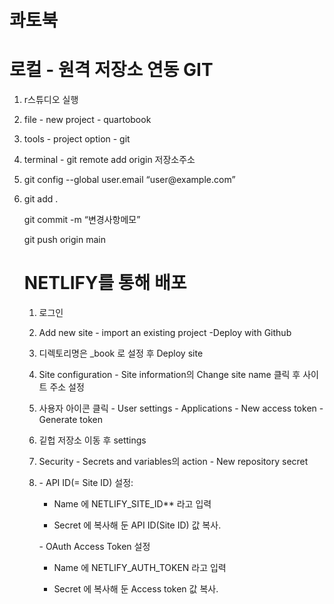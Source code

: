 # **콰토북** {.unnumbered}

# **로컬 - 원격 저장소 연동 GIT**

1.  r스튜디오 실행

2.  file - new project - quartobook

3.  tools - project option - git

4.  terminal - git remote add origin 저장소주소

5.  git config \--global user.email "user\@example.com"

6.  git add .

    git commit -m "변경사항메모"

    git push origin main

    # **NETLIFY를 통해 배포**

    1.  로그인

    2.  Add new site - import an existing project -Deploy with Github

    3.  디렉토리명은 \_book 로 설정 후 Deploy site

    4.  Site configuration - Site information의 Change site name 클릭 후 사이트 주소 설정

    5.  사용자 아이콘 클릭 - User settings - Applications - New access token -Generate token

    6.  깉헙 저장소 이동 후 settings

    7.  Security - Secrets and variables의 action - New repository secret

    8.  \- API ID(= Site ID) 설정:

        -   Name 에 NETLIFY_SITE_ID\*\* 라고 입력

        -   Secret 에 복사해 둔 API ID(Site ID) 값 복사.

        \- OAuth Access Token 설정

        -   Name 에 NETLIFY_AUTH_TOKEN 라고 입력

        -   Secret 에 복사해 둔 Access token 값 복사.
